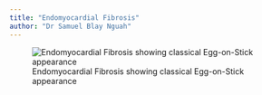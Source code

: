 ```yaml
---
title: "Endomyocardial Fibrosis"
author: "Dr Samuel Blay Nguah"
---
```


![Endomyocardial Fibrosis showing classical Egg-on-Stick appearance](images/cvs-emf.jpg){#fig-emf
fig-align="center"}
